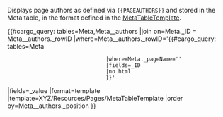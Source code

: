 <noinclude>
Displays page authors as defined via <code><nowiki>{{PAGEAUTHORS}}</nowiki></code> and stored in the Meta table, in the format defined in the [[Template:X/Pages/MetaTableTemplate|MetaTableTemplate]].
</noinclude>
<includeonly>
<div class="cargo-list-container">{{#cargo_query:
tables=Meta,Meta__authors
|join on=Meta._ID = Meta__authors._rowID
|where=Meta__authors._rowID='{{#cargo_query: tables=Meta
                                |where=Meta._pageName='{{{fullpagename}}}'
                                |fields=_ID
                                |no html
                                }}'
|fields=_value
|format=template
|template=XYZ/Resources/Pages/MetaTableTemplate
|order by=Meta__authors._position
}}</div></includeonly>